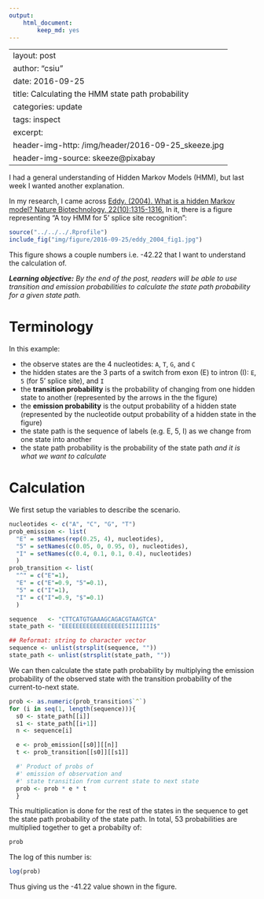 ```yaml
---
output:
    html_document:
        keep_md: yes
---
```

---
layout: post
author: "csiu"
date: 2016-09-25
title: Calculating the HMM state path probability
categories: update
tags: inspect
excerpt:
header-img-http: /img/header/2016-09-25_skeeze.jpg
header-img-source: skeeze@pixabay
---

I had a general understanding of Hidden Markov Models (HMM), but last week I wanted another explanation.

In my research, I came across [Eddy. (2004). What is a hidden Markov model? Nature Biotechnology, 22(10):1315-1316.](http://www.ncbi.nlm.nih.gov/pubmed/15470472) In it, there is a figure representing "A toy HMM for 5' splice site recognition":

```r
source("../../../.Rprofile")
include_fig("img/figure/2016-09-25/eddy_2004_fig1.jpg")
```

This figure shows a couple numbers i.e. -42.22 that I want to understand the calculation of.

_**Learning objective:** By the end of the post, readers will be able to use transition and emission probabilities to calculate the state path probability for a given state path._

# Terminology

In this example:

- the observe states are the 4 nucleotides: `A`, `T`, `G`, and `C`
- the hidden states are the 3 parts of a switch from exon (E) to intron (I): `E`, `5` (for 5’ splice site), and `I`
- the **transition probability** is the probability of changing from one hidden state to another (represented by the arrows in the the figure)
- the **emission probability** is the output probability of a hidden state (represented by the nucleotide output probability of a hidden state in the figure)
- the state path is the sequence of labels (e.g. E, 5, I) as we change from one state into another
- the state path probability is the probability of the state path *and it is what we want to calculate*

# Calculation

We first setup the variables to describe the scenario.

```r
nucleotides <- c("A", "C", "G", "T")
prob_emission <- list(
  "E" = setNames(rep(0.25, 4), nucleotides),
  "5" = setNames(c(0.05, 0, 0.95, 0), nucleotides),
  "I" = setNames(c(0.4, 0.1, 0.1, 0.4), nucleotides)
  )
prob_transition <- list(
  "^" = c("E"=1),
  "E" = c("E"=0.9, "5"=0.1),
  "5" = c("I"=1),
  "I" = c("I"=0.9, "$"=0.1)
  )

sequence   <- "CTTCATGTGAAAGCAGACGTAAGTCA"
state_path <- "EEEEEEEEEEEEEEEEEE5IIIIIII$"

## Reformat: string to character vector
sequence <- unlist(strsplit(sequence, ""))
state_path <- unlist(strsplit(state_path, ""))
```

We can then calculate the state path probability by multiplying the emission probability of the observed state with the transition probability of the current-to-next state.

```r
prob <- as.numeric(prob_transition$`^`)
for (i in seq(1, length(sequence))){
  s0 <- state_path[[i]]
  s1 <- state_path[[i+1]]
  n <- sequence[i]

  e <- prob_emission[[s0]][[n]]
  t <- prob_transition[[s0]][[s1]]

  #' Product of probs of
  #' emission of observation and
  #' state transition from current state to next state
  prob <- prob * e * t
  }
```

This multiplication is done for the rest of the states in the sequence to get the state path probability of the state path. In total, 53 probabilities are multiplied together to get a probabilty of:

```r
prob
```

The log of this number is:

```r
log(prob)
```

Thus giving us the -41.22 value shown in the figure.
